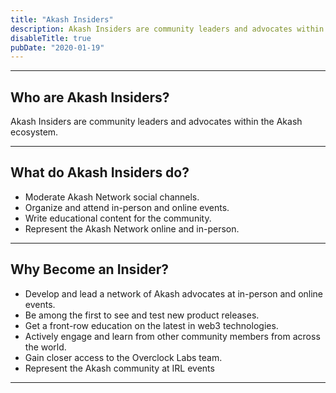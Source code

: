 ```yaml
---
title: "Akash Insiders"
description: Akash Insiders are community leaders and advocates within the Akash ecosystem.
disableTitle: true
pubDate: "2020-01-19"
---
```



<CommunityHero
  image={bannerImage1}
  title="Akash Insiders"
  description="Stay Informed about the Latest Akash Updates and Get Exclusive Access to Community Events"
  buttonLabel="Become an Akash Insider"
  buttonLink="#"
  darkImage={bannerImage1Dark}
/>

---

## Who are Akash Insiders?

Akash Insiders are community leaders and advocates within the Akash ecosystem.

---

## What do Akash Insiders do?

- Moderate Akash Network social channels.
- Organize and attend in-person and online events.
- Write educational content for the community.
- Represent the Akash Network online and in-person.

---

## Why Become an Insider?

- Develop and lead a network of Akash advocates at in-person and online events.
- Be among the first to see and test new product releases.
- Get a front-row education on the latest in web3 technologies.
- Actively engage and learn from other community members from across the world.
- Gain closer access to the Overclock Labs team.
- Represent the Akash community at IRL events

---
